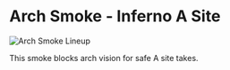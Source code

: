 # Arch Smoke - Inferno A Site

![Arch Smoke Lineup](https://via.placeholder.com/600x400/FFB800/000000?text=Arch+Smoke+Lineup)

This smoke blocks arch vision for safe A site takes.